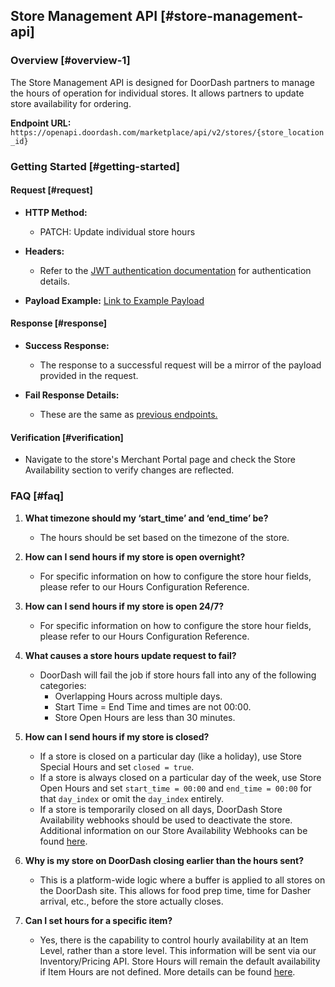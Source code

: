## Store Management API [#store-management-api]

### Overview [#overview-1]

The Store Management API is designed for DoorDash partners to manage the hours of operation for individual stores. It allows partners to update store availability for ordering.

**Endpoint URL:** `https://openapi.doordash.com/marketplace/api/v2/stores/{store_location_id}`

### Getting Started [#getting-started]

#### Request [#request]

* **HTTP Method:**

  + PATCH: Update individual store hours
* **Headers:**

  + Refer to the [JWT authentication documentation](https://developer.doordash.com/en-US/docs/marketplace/how_to/JWTs) for authentication details.
* **Payload Example:** [Link to Example Payload](https://developer.doordash.com/en-US/docs/marketplace/retail/store_management/reference)

#### Response [#response]

* **Success Response:**

  + The response to a successful request will be a mirror of the payload provided in the request.
* **Fail Response Details:**

  + These are the same as [previous endpoints.](#)

#### Verification [#verification]

* Navigate to the store's Merchant Portal page and check the Store Availability section to verify changes are reflected.

### FAQ [#faq]

1. **What timezone should my ‘start\_time’ and ‘end\_time’ be?**

   * The hours should be set based on the timezone of the store.
2. **How can I send hours if my store is open overnight?**

   * For specific information on how to configure the store hour fields, please refer to our Hours Configuration Reference.
3. **How can I send hours if my store is open 24/7?**

   * For specific information on how to configure the store hour fields, please refer to our Hours Configuration Reference.
4. **What causes a store hours update request to fail?**

   * DoorDash will fail the job if store hours fall into any of the following categories:
     + Overlapping Hours across multiple days.
     + Start Time = End Time and times are not 00:00.
     + Store Open Hours are less than 30 minutes.
5. **How can I send hours if my store is closed?**

   * If a store is closed on a particular day (like a holiday), use Store Special Hours and set `closed = true`.
   * If a store is always closed on a particular day of the week, use Store Open Hours and set `start_time = 00:00` and `end_time = 00:00` for that `day_index` or omit the `day_index` entirely.
   * If a store is temporarily closed on all days, DoorDash Store Availability webhooks should be used to deactivate the store. Additional information on our Store Availability Webhooks can be found [here](https://developer.doordash.com/en-US/docs/marketplace/how_to/store_and_item_status#store-activation-status-change).
6. **Why is my store on DoorDash closing earlier than the hours sent?**

   * This is a platform-wide logic where a buffer is applied to all stores on the DoorDash site. This allows for food prep time, time for Dasher arrival, etc., before the store actually closes.
7. **Can I set hours for a specific item?**

   * Yes, there is the capability to control hourly availability at an Item Level, rather than a store level. This information will be sent via our Inventory/Pricing API. Store Hours will remain the default availability if Item Hours are not defined. More details can be found [here](https://developer.doordash.com/en-US/api/marketplace_v2/#tag/InventoryManagementEndpoints/operation/batchAddStoreItem).

